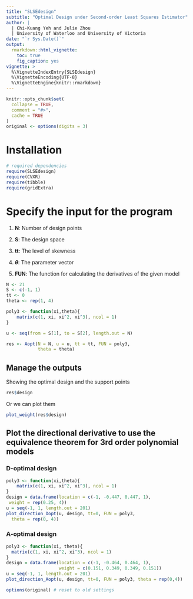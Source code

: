 ```yaml
---
title: "SLSEdesign"
subtitle: "Optimal Design under Second-order Least Squares Estimator"
author: | 
  | Chi-Kuang Yeh and Julie Zhou
  | University of Waterloo and University of Victoria
date: "`r Sys.Date()`"
output:
  rmarkdown::html_vignette:
    toc: true
    fig_caption: yes
vignette: >
  %\VignetteIndexEntry{SLSEdesign}
  %\VignetteEncoding{UTF-8}
  %\VignetteEngine{knitr::rmarkdown}
---
```


<!-- latex macros -->
\newcommand{\cv}{\operatorname{cv}}

```r
knitr::opts_chunk$set(
  collapse = TRUE,
  comment = "#>",
  cache = TRUE
)
original <- options(digits = 3)
```

# Installation

```r
# required dependencies
require(SLSEdesign)
require(CVXR)
require(tibble)
require(gridExtra)
```

# Specify the input for the program

1. **N**: Number of design points

2. **S**: The design space

3. **tt**: The level of skewness

4. **$\theta$**: The parameter vector

5. **FUN**: The function for calculating the derivatives of the given model

```r
N <- 21
S <- c(-1, 1)
tt <- 0
theta <- rep(1, 4)

poly3 <- function(xi,theta){
    matrix(c(1, xi, xi^2, xi^3), ncol = 1)
}

u <- seq(from = S[1], to = S[2], length.out = N)

res <- Aopt(N = N, u = u, tt = tt, FUN = poly3, 
            theta = theta)
```


## Manage the outputs

Showing the optimal design and the support points

```r
res$design
```

Or we can plot them

```r
plot_weight(res$design)
```

## Plot the directional derivative to use the equivalence theorem for  3rd order polynomial models

### D-optimal design
```r
poly3 <- function(xi,theta){
    matrix(c(1, xi, xi^2, xi^3), ncol = 1)
}
design = data.frame(location = c(-1, -0.447, 0.447, 1),
 weight = rep(0.25, 4))
u = seq(-1, 1, length.out = 201)
plot_direction_Dopt(u, design, tt=0, FUN = poly3,
  theta = rep(0, 4))
```

### A-optimal design

```r
poly3 <- function(xi, theta){
  matrix(c(1, xi, xi^2, xi^3), ncol = 1)
}
design = data.frame(location = c(-1, -0.464, 0.464, 1),
                    weight = c(0.151, 0.349, 0.349, 0.151))
u = seq(-1, 1, length.out = 201)
plot_direction_Aopt(u, design, tt=0, FUN = poly3, theta = rep(0,4))
```

```r
options(original) # reset to old settings
```
